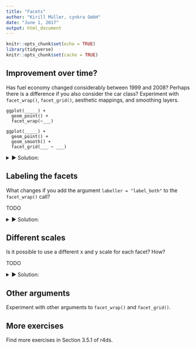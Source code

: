```yaml
---
title: "Facets"
author: "Kirill Müller, cynkra GmbH"
date: "June 1, 2017"
output: html_document
---
```


```r
knitr::opts_chunk$set(echo = TRUE)
library(tidyverse)
knitr::opts_chunk$set(cache = TRUE)
```

## Improvement over time?

Has fuel economy changed considerably between 1999 and 2008? Perhaps there is a difference if you also consider the car class? Experiment with `facet_wrap()`, `facet_grid()`, aesthetic mappings, and smoothing layers.

```
ggplot(_____) +
  geom_point() +
  facet_wrap(~___)
```

```
ggplot(_____) +
  geom_point() +
  geom_smooth() + 
  facet_grid(___ ~ ___)
```

<details>
<summary>&#x25BA; Solution:</summary>
We can split the simple scatterplot over two facets, one per year:

```r
ggplot(data = mpg) +
  geom_point(mapping = aes(x = displ, y = hwy)) +
  facet_wrap(~year)
```

The smoothing layer seems to confirm a slight improvement, especially for engines with a displacement of three or more liters:

```r
ggplot(data = mpg) +
  geom_point(mapping = aes(x = displ, y = hwy)) +
  geom_smooth(mapping = aes(x = displ, y = hwy)) +
  facet_wrap(~year)
```

We can also look at each car class in parallel.

```r
ggplot(data = mpg) +
  geom_point(mapping = aes(x = displ, y = hwy)) +
  facet_grid(year~class)
```

But too many facets may be not as helpful, we can also use color:

```r
ggplot(data = mpg) +
  geom_point(
    mapping = aes(x = displ, y = hwy, color = factor(year))
  ) +
  geom_smooth(
    mapping = aes(x = displ, y = hwy, color = factor(year)),
    method = "lm"
  ) +
  facet_wrap(~class)
```
</details>


## Labeling the facets

What changes if you add the argument `labeller = "label_both"` to the `facet_wrap()` call?

TODO

<details>
<summary>&#x25BA; Solution:</summary>
This is useful if the value does not speak for itself:

```r
ggplot(data = mpg) +
  geom_point(mapping = aes(x = displ, y = hwy)) +
  facet_wrap(~cyl, labeller = "label_both")
```
</details>

## Different scales

Is it possible to use a different x and y scale for each facet? How?

TODO

<details>
<summary>&#x25BA; Solution:</summary>
Via the `scales` argument, zooms in to the range of the corresponding scale(s).

```r
ggplot(data = mpg) +
  geom_point(mapping = aes(x = displ, y = hwy)) +
  facet_wrap(
    ~cyl,
    labeller = "label_both",
    scales = "free_x"
  )
```

```r
ggplot(data = mpg) +
  geom_point(mapping = aes(x = displ, y = hwy)) +
  facet_wrap(
    ~cyl,
    labeller = "label_both",
    scales = "free_y"
  )
```

```r
ggplot(data = mpg) +
  geom_point(mapping = aes(x = displ, y = hwy)) +
  facet_wrap(
    ~cyl,
    labeller = "label_both",
    scales = "free"
  )
```
</details>

## Other arguments

Experiment with other arguments to `facet_wrap()` and `facet_grid()`.

## More exercises

Find more exercises in Section 3.5.1 of r4ds.
